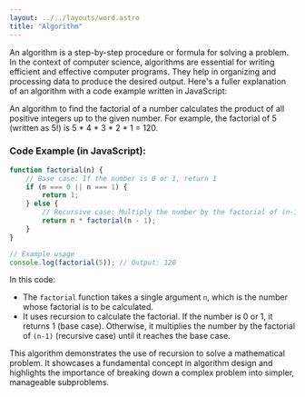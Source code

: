 ```yaml
---
layout: ../../layouts/word.astro
title: "Algorithm"
---
```

An algorithm is a step-by-step procedure or formula for solving a problem. In the context of computer science, algorithms are essential for writing efficient and effective computer programs. They help in organizing and processing data to produce the desired output. Here's a fuller explanation of an algorithm with a code example written in JavaScript:

An algorithm to find the factorial of a number calculates the product of all positive integers up to the given number. For example, the factorial of 5 (written as 5!) is 5 * 4 * 3 * 2 * 1 = 120.

### Code Example (in JavaScript):
```javascript
function factorial(n) {
    // Base case: If the number is 0 or 1, return 1
    if (n === 0 || n === 1) {
        return 1;
    } else {
        // Recursive case: Multiply the number by the factorial of (n-1)
        return n * factorial(n - 1);
    }
}

// Example usage
console.log(factorial(5)); // Output: 120
```

In this code:
- The `factorial` function takes a single argument `n`, which is the number whose factorial is to be calculated.
- It uses recursion to calculate the factorial. If the number is 0 or 1, it returns 1 (base case). Otherwise, it multiplies the number by the factorial of `(n-1)` (recursive case) until it reaches the base case.

This algorithm demonstrates the use of recursion to solve a mathematical problem. It showcases a fundamental concept in algorithm design and highlights the importance of breaking down a complex problem into simpler, manageable subproblems.
